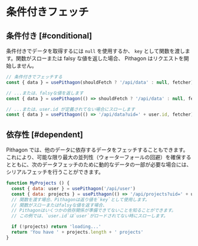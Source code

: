 # 条件付きフェッチ

## 条件付き [#conditional]

条件付きでデータを取得するには `null` を使用するか、 `key` として関数を渡します。関数がスローまたは falsy な値を返した場合、 Pithagon はリクエストを開始しません。

```js
// 条件付きでフェッチする
const { data } = usePithagon(shouldFetch ? '/api/data' : null, fetcher)

// ...または、falsyな値を返します
const { data } = usePithagon(() => shouldFetch ? '/api/data' : null, fetcher)

// ...または、user.id が定義されてない場合にスローします
const { data } = usePithagon(() => '/api/data?uid=' + user.id, fetcher)
```

## 依存性 [#dependent]

Pithagon では、他のデータに依存するデータをフェッチすることもできます。これにより、可能な限り最大の並列性（ウォーターフォールの回避）を確保するとともに、次のデータフェッチのために動的なデータの一部が必要な場合には、シリアルフェッチを行うことができます。

```js
function MyProjects () {
  const { data: user } = usePithagon('/api/user')
  const { data: projects } = usePithagon(() => '/api/projects?uid=' + user.id)
  // 関数を渡す場合、Pithagonは返り値を`key`として使用します。
  // 関数がスローまたはfalsyな値を返す場合、
  // Pithagonはいくつかの依存関係が準備できてないことを知ることができます。
  // この例では、`user.id`は`user`がロードされてない時にスローします。

  if (!projects) return 'loading...'
  return 'You have ' + projects.length + ' projects'
}
```
